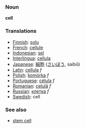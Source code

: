 === Noun ===
'''cell'''

=== Translations ===
*[[Finnish]]: [[solu]]
*[[French]]: [[cellule]]
*[[Indonesian]]: [[sel]]
*[[Interlingua]]: [[cellula]]
*[[Japanese]]: [[細胞]] ([[さいぼう]], saibō)
*[[Latin]]: [[cellula]] ''f''
*[[Polish]]: [[komórka]] ''f''
*[[Portuguese]]: [[célula]] ''f''
*[[Romanian]]: [[celulă]] ''f''
*[[Russian]]: [[клетка]] ''f''
*[[Swedish]]: cell

=== See also ===
*[[stem cell]]